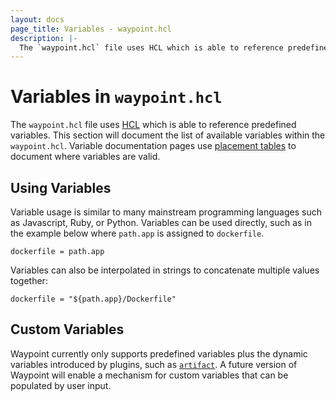 ```yaml
---
layout: docs
page_title: Variables - waypoint.hcl
description: |-
  The `waypoint.hcl` file uses HCL which is able to reference predefined variables. This section documents the list of available variables within the `waypoint.hcl`.
---
```


# Variables in `waypoint.hcl`

The `waypoint.hcl` file uses [HCL](https://github.com/hashicorp/hcl) which
is able to reference predefined variables. This section will document the
list of available variables within the `waypoint.hcl`. Variable documentation
pages use [placement tables](/docs/waypoint-hcl#placement-tables)
to document where variables are valid.

## Using Variables

Variable usage is similar to many mainstream programming languages such
as Javascript, Ruby, or Python. Variables can be used directly, such as
in the example below where `path.app` is assigned to `dockerfile`.

```hcl
dockerfile = path.app
```

Variables can also be interpolated in strings to concatenate multiple
values together:

```hcl
dockerfile = "${path.app}/Dockerfile"
```

## Custom Variables

Waypoint currently only supports predefined variables plus the dynamic
variables introduced by plugins, such as [`artifact`](variables/artifact). A future version
of Waypoint will enable a mechanism for custom variables that can be populated
by user input.

